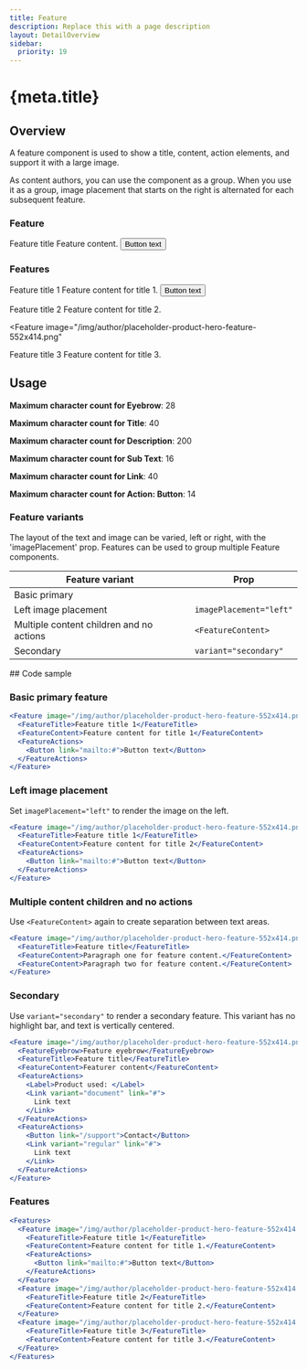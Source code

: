 ```yaml
---
title: Feature
description: Replace this with a page description
layout: DetailOverview
sidebar:
  priority: 19
---
```


# {meta.title}

<Tabs>
<Tab id="Overview" defaultView>
     
## Overview

A feature component is used to show a title, content, action elements, and support it with a large image.

As content authors, you can use the component as a group. When you use it as a group, image placement that starts on the right is alternated for each subsequent feature.

### Feature

<Feature image="/img/author/placeholder-product-hero-feature-552x414.png">
  <FeatureTitle>Feature title</FeatureTitle>
  <FeatureContent>Feature content.</FeatureContent>
  <FeatureActions>
    <Button link="mailto:#">Button text</Button>
  </FeatureActions>
</Feature>

### Features

<Features>
  <Feature
    image="/img/author/placeholder-product-hero-feature-552x414.png"
  >
<FeatureTitle>Feature title 1</FeatureTitle>
  <FeatureContent>
  Feature content for title 1.
  </FeatureContent>
  <FeatureActions>
    <Button link="mailto:#">Button text</Button>
  </FeatureActions>
  </Feature>
  
  <Feature 
  image="/img/author/placeholder-product-hero-feature-552x414.png"
  imagePlacement="left">
  <FeatureTitle>Feature title 2</FeatureTitle>
  <FeatureContent>
  Feature content for title 2.
  </FeatureContent>
</Feature>

<Feature
    image="/img/author/placeholder-product-hero-feature-552x414.png"
  >
<FeatureTitle>Feature title 3</FeatureTitle>
  <FeatureContent>
  Feature content for title 3.
  </FeatureContent>
  </Feature>
  </Features>

</Tab>

<Tab id="Usage">
  
## Usage

**Maximum character count for Eyebrow**: 28

**Maximum character count for Title**: 40

**Maximum character count for Description**: 200

**Maximum character count for Sub Text**: 16

**Maximum character count for Link**: 40

**Maximum character count for Action: Button**: 14

### Feature variants

The layout of the text and image can be varied, left or right, with the 'imagePlacement' prop. Features can be used to group multiple Feature components.

| Feature variant                          | Prop                    |
| ---------------------------------------- | ----------------------- |
| Basic primary                            |                         |
| Left image placement                     | `imagePlacement="left"` |
| Multiple content children and no actions | `<FeatureContent>`      |
| Secondary                                | `variant="secondary"`   |

</Tab>

<Tab id="Code sample">
  ## Code sample

### Basic primary feature

```jsx live
<Feature image="/img/author/placeholder-product-hero-feature-552x414.png">
  <FeatureTitle>Feature title 1</FeatureTitle>
  <FeatureContent>Feature content for title 1</FeatureContent>
  <FeatureActions>
    <Button link="mailto:#">Button text</Button>
  </FeatureActions>
</Feature>
```

### Left image placement

Set `imagePlacement="left"` to render the image on the left.

```jsx live
<Feature image="/img/author/placeholder-product-hero-feature-552x414.png" imagePlacement="left">
  <FeatureTitle>Feature title 1</FeatureTitle>
  <FeatureContent>Feature content for title 2</FeatureContent>
  <FeatureActions>
    <Button link="mailto:#">Button text</Button>
  </FeatureActions>
</Feature>
```

### Multiple content children and no actions

Use `<FeatureContent>` again to create separation between text areas.

```jsx live
<Feature image="/img/author/placeholder-product-hero-feature-552x414.png" imagePlacement="left">
  <FeatureTitle>Feature title</FeatureTitle>
  <FeatureContent>Paragraph one for feature content.</FeatureContent>
  <FeatureContent>Paragraph two for feature content.</FeatureContent>
</Feature>
```

### Secondary

Use `variant="secondary"` to render a secondary feature. This variant has no highlight bar, and text is vertically centered.

```jsx live
<Feature image="/img/author/placeholder-product-hero-feature-552x414.png" variant="secondary">
  <FeatureEyebrow>Feature eyebrow</FeatureEyebrow>
  <FeatureTitle>Feature title</FeatureTitle>
  <FeatureContent>Featurer content</FeatureContent>
  <FeatureActions>
    <Label>Product used: </Label>
    <Link variant="document" link="#">
      Link text
    </Link>
  </FeatureActions>
  <FeatureActions>
    <Button link="/support">Contact</Button>
    <Link variant="regular" link="#">
      Link text
    </Link>
  </FeatureActions>
</Feature>
```

### Features

```jsx live
<Features>
  <Feature image="/img/author/placeholder-product-hero-feature-552x414.png">
    <FeatureTitle>Feature title 1</FeatureTitle>
    <FeatureContent>Feature content for title 1.</FeatureContent>
    <FeatureActions>
      <Button link="mailto:#">Button text</Button>
    </FeatureActions>
  </Feature>
  <Feature image="/img/author/placeholder-product-hero-feature-552x414.png" imagePlacement="left">
    <FeatureTitle>Feature title 2</FeatureTitle>
    <FeatureContent>Feature content for title 2.</FeatureContent>
  </Feature>
  <Feature image="/img/author/placeholder-product-hero-feature-552x414.png">
    <FeatureTitle>Feature title 3</FeatureTitle>
    <FeatureContent>Feature content for title 3.</FeatureContent>
  </Feature>
</Features>
```

</Tab>
</Tabs>

